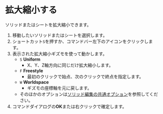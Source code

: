 
# 拡大縮小する

<Reference shortcut="S" command="Scale" button="コマンドバー左下" />

ソリッドまたはシートを拡大縮小できます。

1. 移動したいソリッドまたはシートを選択します。
2. ショートカット`S`を押すか、コマンドバー左下のアイコンをクリックします。
3. 表示された拡大縮小ギズモを使って動かします。
   - `S` **Uniform**
      - X、Y、Z軸方向に同じだけ拡大縮小します。
   - `F` **Freestyle**
      - 最初のクリックで始点、次のクリックで終点を指定します。
   - `W` **Worldspace**
      - ギズモの座標軸を元に戻します。
   - そのほかのオプションは[ソリッド編集の共通オプション](common-options)を参照してください。
4. コマンドダイアログの**OK**または右クリックで確定します。


